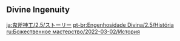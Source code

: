 {{Event Tabs
|rootpage=Divine Ingenuity/2022-03-02
|subpage1=Custom Domains
}}

==Divine Ingenuity==
{{Transclude|Divine Ingenuity (Quest)|Dialogue|main=1|top=1}}

[[ja:鬼斧神工/2.5/ストーリー]]
[[pt-br:Engenhosidade Divina/2.5/História]]
[[ru:Божественное мастерство/2022-03-02/История]]